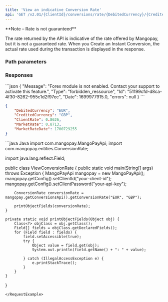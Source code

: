 ```yaml
---
title: 'View an indicative Conversion Rate'  
api: 'GET /v2.01/{ClientId}/conversions/rate/{DebitedCurrency}/{CreditedCurrency}'  
---
```


  

<Note>  
**Note – Rate is not guaranteed** 
  
The rate returned by the API is indicative of the rate offered by Mangopay, but it is not a guaranteed rate. When you Create an Instant Conversion, the actual rate used during the transaction is displayed in the response.   
</Note>  

### Path parameters  

<DebitedCurrency />  

<CreditedCurrency />  

### Responses  

<AccordionGroup>

<Accordion title="200 - EURGBP currency pair with markup of 100 basis points (1% or 0.01)">  

<DebitedCurrencyResponse />  

<CreditedCurrencyResponse />  

<ClientRateResponse />  

<MarketRateResponse />  

<MarketRateDateResponse /></Accordion>

</AccordionGroup>
<AccordionGroup>

<Accordion title="400 - FX feature not activated">
```json 
{
    "Message": "Forex module is not enabled. Contact your support to activate this feature.",
    "Type": "forbidden_ressource",
    "Id": "51199cfd-d8ca-4f30-8262-955c1d2f97ec",
    "Date": 1699977915.0,
    "errors": null
}  
 ```  
</Accordion>

</AccordionGroup>  

<ResponseExample>  

```json 200 - EURGBP currency pair with markup of 100 basis points (1% or 0.01)  
{
    "DebitedCurrency": "EUR",
    "CreditedCurrency": "GBP",
    "ClientRate": 0.8626,
    "MarketRate": 0.8713,
    "MarketRateDate": 1700729255
}  
 ```  

</ResponseExample>

<RequestExample>
```java Java 
import com.mangopay.MangoPayApi;
import com.mangopay.entities.ConversionRate;

import java.lang.reflect.Field;

public class ViewConversionRate {
    public static void main(String[] args) throws Exception {
        MangoPayApi mangopay = new MangoPayApi();
        mangopay.getConfig().setClientId("your-client-id");
        mangopay.getConfig().setClientPassword("your-api-key");

        ConversionRate conversionRate = mangopay.getConversionsApi().getConversionRate("EUR", "GBP");

        printObjectFields(conversionRate);
    }

    private static void printObjectFields(Object obj) {
        Class<?> objClass = obj.getClass();
        Field[] fields = objClass.getDeclaredFields();
        for (Field field : fields) {
            field.setAccessible(true);
            try {
                Object value = field.get(obj);
                System.out.println(field.getName() + ": " + value);
                
            } catch (IllegalAccessException e) {
                e.printStackTrace();
            }
        }
    }
}
```
</RequestExample>